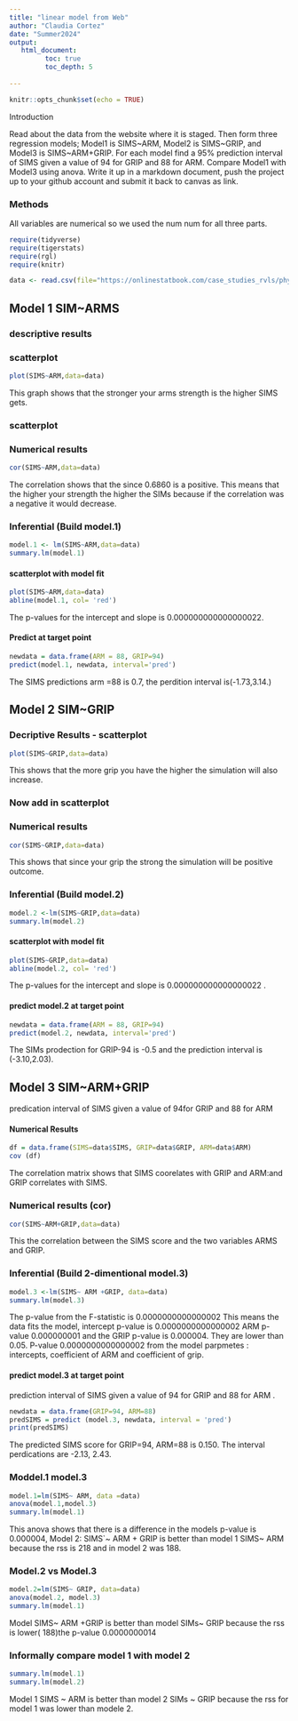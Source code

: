 ```yaml
---
title: "linear model from Web"
author: "Claudia Cortez"
date: "Summer2024"
output:
   html_document:
         toc: true
         toc_depth: 5
        
---
```


```r
knitr::opts_chunk$set(echo = TRUE)
```
Introduction 


Read about the data from the website where it is staged.  Then form three regression models; Model1 is SIMS~ARM, Model2 is SIMS~GRIP, and Model3 is SIMS~ARM+GRIP. For each model find a 95% prediction interval of SIMS given a value of 94  for GRIP and 88 for ARM. Compare Model1 with Model3 using anova. Write it up in a markdown document, push the project up to your github account and submit it back to canvas as link. 

### Methods   
 All variables are numerical so we used the num num for all three parts.


```r
require(tidyverse)
require(tigerstats)
require(rgl)
require(knitr)

```

```r
data <- read.csv(file="https://onlinestatbook.com/case_studies_rvls/physical_strength/data.txt",sep="",header=TRUE)  

```

## Model 1 SIM~ARMS  
### descriptive results  
### scatterplot  

```r
plot(SIMS~ARM,data=data)
```

This graph shows that the stronger your arms strength is the higher SIMS gets. 

### scatterplot

### Numerical results
```r
cor(SIMS~ARM,data=data)
```
  The correlation shows that the since 0.6860 is a positive. This means that the higher your strength the higher the SIMs because if the correlation was a negative it would decrease. 

### Inferential  (Build model.1)

```r
model.1 <- lm(SIMS~ARM,data=data)
summary.lm(model.1)
```


#### scatterplot with model fit
  
```r
plot(SIMS~ARM,data=data)
abline(model.1, col= 'red')
```
 
 The p-values for the intercept and slope is 0.000000000000000022.

#### Predict at target point


```r
newdata = data.frame(ARM = 88, GRIP=94)
predict(model.1, newdata, interval='pred')
```
 The SIMS predictions arm =88 is 0.7, the perdition interval is(-1.73,3.14.)

## Model 2 SIM~GRIP
### Decriptive Results - scatterplot 
```r
plot(SIMS~GRIP,data=data)
```
 
 This shows that the more grip you have the higher the simulation will also increase.    


### Now add in scatterplot


### Numerical results 
```r
cor(SIMS~GRIP,data=data)
```
 This shows that since your grip the strong the simulation will be positive outcome. 


### Inferential  (Build model.2)

```r
model.2 <-lm(SIMS~GRIP,data=data)
summary.lm(model.2)
```

#### scatterplot with model fit
  
```r
plot(SIMS~GRIP,data=data)
abline(model.2, col= 'red')
```

 The p-values for the intercept and slope is 0.000000000000000022 . 


#### predict model.2 at target point
```r
newdata = data.frame(ARM = 88, GRIP=94)
predict(model.2, newdata, interval='pred')
```
 The SIMs prodection for GRIP-94 is -0.5 and the prediction interval is (-3.10,2.03).


## Model 3 SIM~ARM+GRIP
 predication interval of SIMS given a value of 94for GRIP and 88 for ARM 

#### Numerical Results 
```r
df = data.frame(SIMS=data$SIMS, GRIP=data$GRIP, ARM=data$ARM)
cov (df)
```
 The correlation matrix shows that SIMS coorelates with GRIP and ARM:and GRIP correlates with SIMS. 


### Numerical results (cor)
```r
cor(SIMS~ARM+GRIP,data=data)
```

 This the correlation between the SIMS score and the two variables ARMS and GRIP. 

### Inferential  (Build 2-dimentional model.3)
```r
model.3 <-lm(SIMS~ ARM +GRIP, data=data)
summary.lm(model.3)
```

 The p-value from the F-statistic is 0.0000000000000002 This means the data fits the model, intercept p-value is 0.0000000000000002 ARM p-value 0.000000001 and the GRIP p-value is 0.000004. They are lower than 0.05.
P-value 0.0000000000000002 from the model parpmetes : intercepts, coefficient of ARM and coefficient of grip. 


#### predict model.3 at target point
 prediction interval of SIMS given a value of 94 for GRIP and 
88 for ARM . 

```r
newdata = data.frame(GRIP=94, ARM=88)
predSIMS = predict (model.3, newdata, interval = 'pred')
print(predSIMS)
```
 
 The predicted SIMS score for GRIP=94, ARM=88 is 0.150. The interval perdications are -2.13, 2.43.
 
### Moddel.1 model.3
```r
model.1=lm(SIMS~ ARM, data =data)
anova(model.1,model.3)
summary.lm(model.1)
```
 This anova shows that there is a difference in the models p-value is 0.000004, Model 2: SIMS`~ ARM + GRIP is better than model 1 SIMS~ ARM because the rss is 218 and in model 2 was 188. 
 
### Model.2 vs Model.3
```r
model.2=lm(SIMS~ GRIP, data=data)
anova(model.2, model.3)
summary.lm(model.1)
```
 Model SIMS~ ARM +GRIP is better than model SIMs~ GRIP because the rss is lower( 188)the p-value 0.0000000014

### Informally compare model 1 with model 2 

```r
summary.lm(model.1)
summary.lm(model.2)
```
 Model 1 SIMS ~ ARM is better than model 2 SIMs ~ GRIP because the rss for model 1 was lower than modele 2. 


